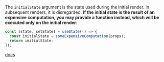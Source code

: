 
The `initialState` argument is the state used during the initial render. In subsequent renders, it is disregarded. **If the initial state is the result of an expensive computation, you may provide a function instead, which will be executed only on the initial render**:

```js
const [state, setState] = useState(() => {
  const initialState = someExpensiveComputation(props);
  return initialState;
});
```

[docs](https://reactjs.org/docs/hooks-reference.html#lazy-initial-state)
